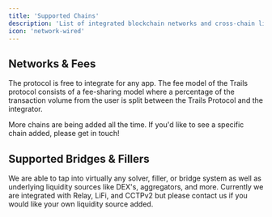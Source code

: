 ```yaml
---
title: 'Supported Chains'
description: 'List of integrated blockchain networks and cross-chain liquidity providers'
icon: 'network-wired'
---
```



## Networks & Fees

The protocol is free to integrate for any app. The fee model of the Trails protocol consists of a fee-sharing model where a percentage of the transaction volume from the user is split between the Trails Protocol and the integrator.

<ChainsWithFeesPart2 env="all" id="complete-networks-table" />

More chains are being added all the time. If you'd like to see a specific chain added, please get in touch!


## Supported Bridges & Fillers

We are able to tap into virtually any solver, filler, or bridge system as well as underlying liquidity sources like DEX's, aggregators, and more. Currently we are integrated with Relay, LiFi, and CCTPv2 but please contact us if you would like your own liquidity source added.
